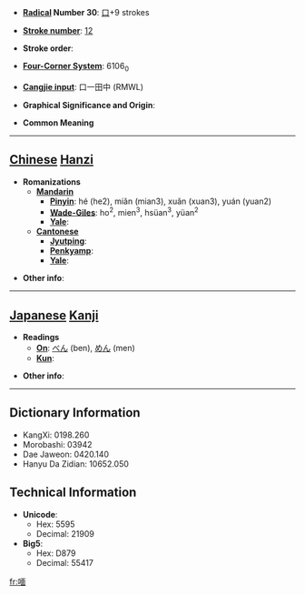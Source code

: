 * '''[[Wiktionary:Chinese radical index| Radical]] Number 30''': [[Wiktionary:Chinese radical index 口|口]]+9 strokes

* '''[[Wiktionary:Chinese total strokes index|Stroke number]]''': [[Wiktionary:Chinese total strokes index 12|12]]

* '''Stroke order''': 

* '''[[Wiktionary:Chinese four corner index|Four-Corner System]]''': 6106<sub>0</sub>

* '''[[Wiktionary:Chinese Cangjie index|Cangjie input]]''': 口一田中 (RMWL)

* '''Graphical Significance and Origin''': 

* '''Common Meaning'''

----

== [[Chinese]] [[Hanzi]] ==

* '''Romanizations'''
** '''[[Mandarin]]'''
*** '''[[Pinyin]]''': hé (he2), miǎn (mian3), xuǎn (xuan3), yuán (yuan2)
*** '''[[Wade-Giles]]''': ho<sup>2</sup>, mien<sup>3</sup>, hsüan<sup>3</sup>, yüan<sup>2</sup>
*** '''[[Yale]]''': 
** '''[[Cantonese]]'''
*** '''[[Jyutping]]''':
*** '''[[Penkyamp]]''': 
*** '''[[Yale]]''': 

* '''Other info''': 

----

== [[Japanese]] [[Kanji]] ==

* '''Readings'''
** '''[[On]]''': [[べん]] (ben), [[めん]] (men)
** '''[[Kun]]''': 

* '''Other info''':  

----

== Dictionary Information ==

* KangXi: 0198.260
* Morobashi: 03942
* Dae Jaweon: 0420.140
* Hanyu Da Zidian: 10652.050

== Technical Information ==

* '''Unicode''':
** Hex: 5595
** Decimal: 21909
* '''Big5''':
** Hex: D879
** Decimal: 55417

[[fr:喕]]